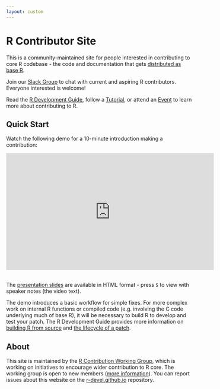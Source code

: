 ```yaml
---
layout: custom
---
```


# R Contributor Site

This is a community-maintained site for people interested in contributing to core R codebase - the code and documentation that gets [distributed as base R](https://cloud.r-project.org).

Join our [Slack Group](slack.qmd) to chat with current and aspiring R contributors. Everyone interested is welcome!

Read the [R Development Guide](https://contributor.r-project.org/rdevguide){target="_blank"}, follow a [Tutorial](tutorials.qmd), or attend an [Event](events.qmd) to learn more about contributing to R.

## Quick Start

Watch the following demo for a 10-minute introduction making a contribution:

<iframe width="560" height="315" src="https://www.youtube-nocookie.com/embed/VOlF8fPf9v8" title="How to Make a Contribution to Base R - CW23 Demo" frameborder="0" allow="accelerometer; autoplay; clipboard-write; encrypted-media; gyroscope; picture-in-picture" allowfullscreen>
</iframe>
<br>
The [presentation slides](https://hturner.github.io/contributing-demo/) are available in HTML format - press `S` to view with speaker notes (the video text). 

The demo introduces a basic workflow for simple fixes. For more complex work on internal R functions or compiled code (e.g. involving the C code underlying much of base R), it will be necessary to build R to develop and test your patch. The R Development Guide provides more information on [building R from source](https://contributor.r-project.org/rdevguide/chapters/getting_started.html) and [the lifecycle of a patch](https://contributor.r-project.org/rdevguide/chapters/lifecycle_of_a_patch.html).

## About 

This site is maintained by the [R Contribution Working Group](working-group.qmd), which is working on initiatives to encourage wider contribution to R core. The working group is open to new members ([more information](working-group.qmd)). You can report issues about this website on the [r-devel.github.io](https://github.com/r-devel/r-devel.github.io) repository.
